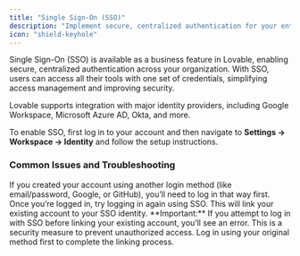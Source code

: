 ```yaml
---
title: "Single Sign-On (SSO)"
description: "Implement secure, centralized authentication for your entire organization"
icon: "shield-keyhole"
---
```


Single Sign-On (SSO) is available as a business feature in Lovable, enabling secure, centralized authentication across your organization. 
With SSO, users can access all their tools with one set of credentials, simplifying access management and improving security. 

Lovable supports integration with major identity providers, including Google Workspace, Microsoft Azure AD, Okta, and more. 

To enable SSO, first log in to your account and then navigate to **Settings → Workspace → Identity** and follow the setup instructions.


### Common Issues and Troubleshooting
<AccordionGroup>
    <Accordion title="I already have an account, but I’m joining a business workspace that uses SSO. How do I log in?">
        If you created your account using another login method (like email/password, Google, or GitHub), you’ll need to log in that way first. 
        Once you’re logged in, try logging in again using SSO. This will link your existing account to your SSO identity.
        <Note>
        **Important:** If you attempt to log in with SSO before linking your existing account, you’ll see an error. 
        This is a security measure to prevent unauthorized access. Log in using your original method first to complete the linking process.
        </Note>
    </Accordion>
</AccordionGroup>
